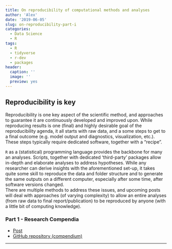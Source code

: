 ```yaml
---
title: On reproducibility of computational methods and analyses
author: 'Alex'
date: '2019-06-05'
slug: on-reproducibility-part-i
categories:
  - Data Science
  - R
tags:
  - R
  - tidyverse
  - r-dev
  - packages
header:
  caption: ''
  image: ''
  preview: yes
---
```


## Reproducibility is key

Reproducibility is one key aspect of the scientific method, and approaches to guarantee it are continuously developed and improved upon. 
While reproducing results is one (final) and highly desirable goal of the reproducibility agenda, it all starts with raw data, and a some steps to get to a final outcome (e.g. model output and diagnostics, visualization, etc.). 
These steps typically require dedicated software, together with a "recipe".


`R` as a (statistical) programming language provides the backbone for many an analyses.
Scripts, together with dedicated 'third-party' packages allow in-depth and elaborate analyses to address hypotheses. 
While any researcher can derive insights with the aforementioned set-up, it takes quite some skill to reproduce the data and folder structure and to generate the same outputs on a different computer, especially after some time, after software versions changed.   
There are multiple methods to address these issues, and upcoming posts will deal with approaches (of varying complexity) to allow an entire analyses (from raw data to final report/publication) to be reproduced by anyone (with a little bit of computing knowledge).


### Part 1 - Research Compendia

- [Post](https://the-hull.github.io/reproducibility_compendium/analyses/00_write-up.html)
- [GitHub repository (compendium)](https://github.com/the-Hull/reproducibility_compendium/)

---